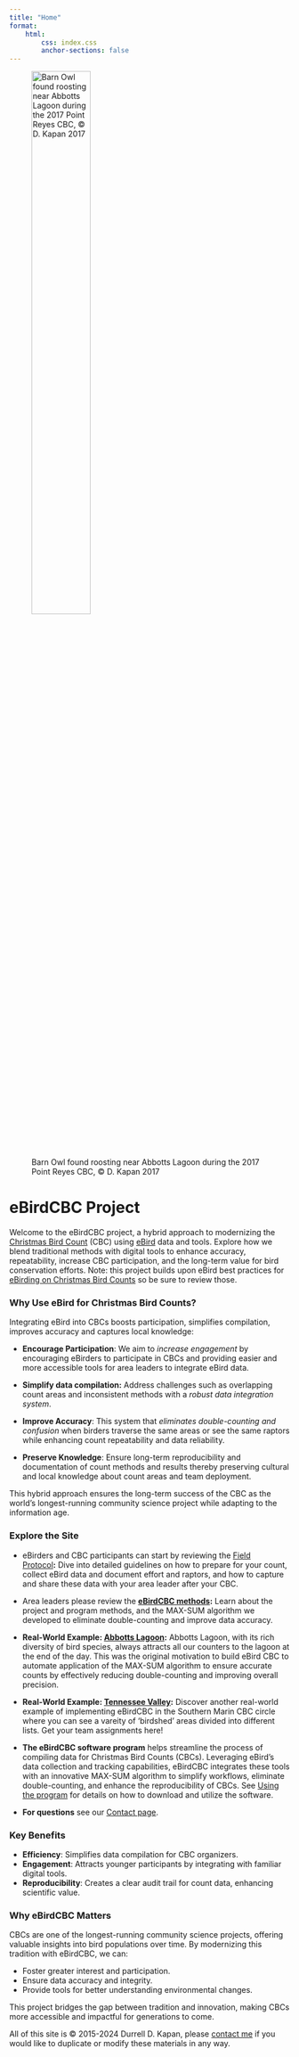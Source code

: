 ```yaml
---
title: "Home"
format: 
    html:
        css: index.css
        anchor-sections: false
---
```


![Barn Owl found roosting near Abbotts Lagoon during the 2017 Point Reyes CBC, © D. Kapan 2017](images/esc6264.jpeg){width="50%"}

# eBirdCBC Project

Welcome to the eBirdCBC project, a hybrid approach to modernizing the [Christmas Bird Count](https://www.audubon.org/community-science/christmas-bird-count) (CBC) using [eBird](https://ebird.org/home) data and tools. Explore how we blend traditional methods with digital tools to enhance accuracy, repeatability, increase CBC participation, and the long-term value for bird conservation efforts. Note: this project builds upon eBird best practices for [eBirding on Christmas Bird Counts](https://ebird.org/news/ebirding-on-christmas-bird-counts) so be sure to review those.

### Why Use eBird for Christmas Bird Counts?

Integrating eBird into CBCs boosts participation, simplifies compilation, improves accuracy and captures local knowledge:

-   **Encourage Participation**: We aim to *increase engagement* by encouraging eBirders to participate in CBCs and providing easier and more accessible tools for area leaders to integrate eBird data.

-   **Simplify data compilation:** Address challenges such as overlapping count areas and inconsistent methods with a *robust data integration system*.

-   **Improve Accuracy**: This system that *eliminates double-counting and confusion* when birders traverse the same areas or see the same raptors while enhancing count repeatability and data reliability.

-   **Preserve Knowledge**: Ensure long-term reproducibility and documentation of count methods and results thereby preserving cultural and local knowledge about count areas and team deployment.

This hybrid approach ensures the long-term success of the CBC as the world’s longest-running community science project while adapting to the information age.

### Explore the Site

-   eBirders and CBC participants can start by reviewing the [Field Protocol](fieldprotocol.html)**:** Dive into detailed guidelines on how to prepare for your count, collect eBird data and document effort and raptors, and how to capture and share these data with your area leader after your CBC.

-   Area leaders please review the [**eBirdCBC methods**](eBirdCBCmethods.html "eBirdCBC methods")**:** Learn about the project and program methods, and the MAX-SUM algorithm we developed to eliminate double-counting and improve data accuracy.

-   **Real-World Example: [Abbotts Lagoon](abbottslagoon.html):** Abbotts Lagoon, with its rich diversity of bird species, always attracts all our counters to the lagoon at the end of the day. This was the original motivation to build eBird CBC to automate application of the MAX-SUM algorithm to ensure accurate counts by effectively reducing double-counting and improving overall precision.

-   **Real-World Example: [Tennessee Valley](tennesseevalley.html):** Discover another real-world example of implementing eBirdCBC in the Southern Marin CBC circle where you can see a vareity of 'birdshed' areas divided into different lists. Get your team assignments here!

-   **The eBirdCBC software program** helps streamline the process of compiling data for Christmas Bird Counts (CBCs). Leveraging eBird’s data collection and tracking capabilities, eBirdCBC integrates these tools with an innovative MAX-SUM algorithm to simplify workflows, eliminate double-counting, and enhance the reproducibility of CBCs. See [Using the program](usingtheprogram.html) for details on how to download and utilize the software.

-   **For questions** see our [Contact page](contact.qmd).

### Key Benefits

-   **Efficiency**: Simplifies data compilation for CBC organizers.
-   **Engagement**: Attracts younger participants by integrating with familiar digital tools.
-   **Reproducibility**: Creates a clear audit trail for count data, enhancing scientific value.

### Why eBirdCBC Matters

CBCs are one of the longest-running community science projects, offering valuable insights into bird populations over time. By modernizing this tradition with eBirdCBC, we can:

-   Foster greater interest and participation.
-   Ensure data accuracy and integrity.
-   Provide tools for better understanding environmental changes.

This project bridges the gap between tradition and innovation, making CBCs more accessible and impactful for generations to come.

All of this site is © 2015-2024 Durrell D. Kapan, please [contact me](contact.qmd) if you would like to duplicate or modify these materials in any way.

### 
